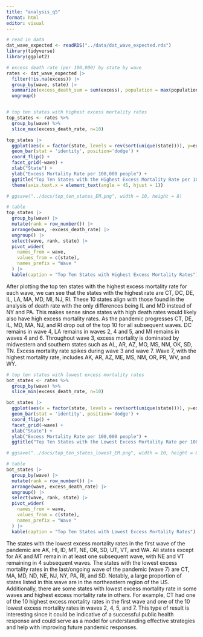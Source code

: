 ```yaml
---
title: "analysis_q5"
format: html
editor: visual
---
```


```r
# read in data
dat_wave_expected <- readRDS("../data/dat_wave_expected.rds")
library(tidyverse)
library(ggplot2)
```

```r
# excess death rate (per 100,000) by state by wave
rates <- dat_wave_expected |>
  filter(!is.na(excess)) |>
  group_by(wave, state) |>
  summarize(excess_death_sum = sum(excess), population = max(population), excess_death_rate = excess_death_sum/population * 100000) |>
  ungroup()


# top ten states with highest excess mortality rates
top_states <- rates %>%
  group_by(wave) %>%
  slice_max(excess_death_rate, n=10)

top_states |>
  ggplot(aes(x = factor(state, levels = rev(sort(unique(state)))), y=excess_death_rate, fill=state)) +
  geom_bar(stat = 'identity', position='dodge') +
  coord_flip() +
  facet_grid(~wave) +
  xlab("State") +
  ylab("Excess Mortality Rate per 100,000 people") +
  ggtitle("Top Ten States with the Highest Excess Mortality Rate per 100,000 People by COVID-19 Wave") +
  theme(axis.text.x = element_text(angle = 45, hjust = 1))

# ggsave("../docs/top_ten_states_EM.png", width = 10, height = 8)
```

```r
# table
top_states |>
  group_by(wave) |> 
  mutate(rank = row_number()) |>
  arrange(wave, -excess_death_rate) |>
  ungroup() |>
  select(wave, rank, state) |>
  pivot_wider(
    names_from = wave, 
    values_from = c(state), 
    names_prefix = "Wave "
  ) |>
  kable(caption = "Top Ten States with Highest Excess Mortality Rates") 

```

After plotting the top ten states with the highest excess mortality rate for each wave, we can see that the states with the highest rate are CT, DC, DE, IL, LA, MA, MD, MI, NJ, RI. These 10 states align with those found in the analysis of death rate with the only differences being IL and MD instead of NY and PA. This makes sense since states with high death rates would likely also have high excess mortality rates. As the pandemic progresses CT, DE, IL, MD, MA, NJ, and RI drop out of the top 10 for all subsequent waves. DC remains in wave 4, LA remains in waves 2, 4 and 5, and MI remains in waves 4 and 6. Throughout wave 3, excess mortality is dominated by midwestern and southern states such as AL, AR, AZ, MO, MS, NM, OK, SD, TN. Excess mortality rate spikes during wave 3 and wave 7. Wave 7, with the highest mortality rate, includes AK, AR, AZ, ME, MS, NM, OR, PR, WV, and WY.

```r
# top ten states with lowest excess mortality rates
bot_states <- rates %>%
  group_by(wave) %>%
  slice_min(excess_death_rate, n=10)

bot_states |>
  ggplot(aes(x = factor(state, levels = rev(sort(unique(state)))), y=excess_death_rate, fill=state)) +
  geom_bar(stat = 'identity', position='dodge') +
  coord_flip() +
  facet_grid(~wave) +
  xlab("State") +
  ylab("Excess Mortality Rate per 100,000 people") +
  ggtitle("Top Ten States with the Lowest Excess Mortality Rate per 100,000 People by COVID-19 Wave") 

# ggsave("../docs/top_ten_states_lowest_EM.png", width = 10, height = 8)
```

```r
# table
bot_states |>
  group_by(wave) |> 
  mutate(rank = row_number()) |>
  arrange(wave, excess_death_rate) |>
  ungroup() |>
  select(wave, rank, state) |>
  pivot_wider(
    names_from = wave, 
    values_from = c(state), 
    names_prefix = "Wave "
  ) |>
  kable(caption = "Top Ten States with Lowest Excess Mortality Rates") 
```

The states with the lowest excess mortality rates in the first wave of the pandemic are AK, HI, ID, MT, NE, OR, SD, UT, VT, and WA. All states except for AK and MT remain in at least one subsequent wave, with NE and VT remaining in 4 subsequent waves. The states with the lowest excess mortality rates in the last/ongoing wave of the pandemic (wave 7) are CT, MA, MD, ND, NE, NJ, NY, PA, RI, and SD. Notably, a large proportion of states listed in this wave are in the northeastern region of the US. Additionally, there are some states with lowest excess mortality rate in some waves and highest excess mortality rate in others. For example, CT had one of the 10 highest excess mortality rates in the first wave and one of the 10 lowest excess mortality rates in waves 2, 4, 5, and 7. This type of result is interesting since it could be indicative of a successful public health response and could serve as a model for understanding effective strategies and help with improving future pandemic responses.
